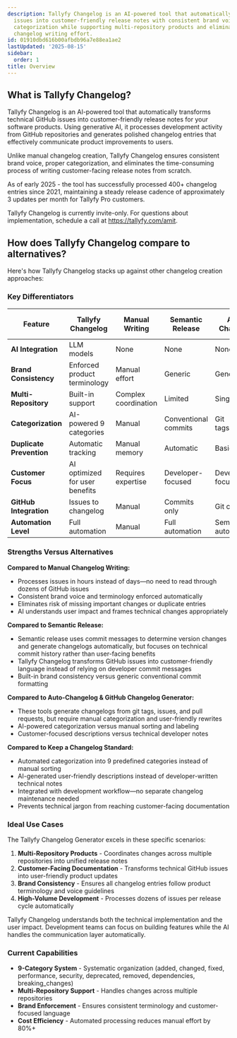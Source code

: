 ```yaml
---
description: Tallyfy Changelog is an AI-powered tool that automatically converts GitHub
  issues into customer-friendly release notes with consistent brand voice and proper
  categorization while supporting multi-repository products and eliminating manual
  changelog writing effort.
id: 01910dbd616b00afbdb96a7e88ea1ae2
lastUpdated: '2025-08-15'
sidebar:
  order: 1
title: Overview
---
```


## What is Tallyfy Changelog?

Tallyfy Changelog is an AI-powered tool that automatically transforms technical GitHub issues into customer-friendly release notes for your software products. Using generative AI, it processes development activity from GitHub repositories and generates polished changelog entries that effectively communicate product improvements to users.

Unlike manual changelog creation, Tallyfy Changelog ensures consistent brand voice, proper categorization, and eliminates the time-consuming process of writing customer-facing release notes from scratch.

As of early 2025 - the tool has successfully processed 400+ changelog entries since 2021, maintaining a steady release cadence of approximately 3 updates per month for Tallyfy Pro customers.

Tallyfy Changelog is currently invite-only. For questions about implementation, schedule a call at https://tallyfy.com/amit.

## How does Tallyfy Changelog compare to alternatives?

Here's how Tallyfy Changelog stacks up against other changelog creation approaches:

### Key Differentiators

| Feature | Tallyfy Changelog | Manual Writing | Semantic Release | Auto-Changelog | GitHub Changelog Generator | Keep a Changelog |
|---------|------------------|----------------|------------------|-----------------|---------------------------|------------------|
| **AI Integration** | LLM models | None | None | None | None | None |
| **Brand Consistency** | Enforced product terminology | Manual effort | Generic | Generic | Generic | Manual effort |
| **Multi-Repository** | Built-in support | Complex coordination | Limited | Single repo | Single repo | Manual |
| **Categorization** | AI-powered 9 categories | Manual | Conventional commits | Git tags/commits | Labels/issues | Manual |
| **Duplicate Prevention** | Automatic tracking | Manual memory | Automatic | Basic | Basic | Manual |
| **Customer Focus** | AI optimized for user benefits | Requires expertise | Developer-focused | Developer-focused | Developer-focused | Manual |
| **GitHub Integration** | Issues to changelog | Manual | Commits only | Git commits | Issues/PRs/tags | Manual |
| **Automation Level** | Full automation | Manual | Full automation | Semi-automated | Semi-automated | Manual |

### Strengths Versus Alternatives

**Compared to Manual Changelog Writing:**
- Processes issues in hours instead of days—no need to read through dozens of GitHub issues
- Consistent brand voice and terminology enforced automatically
- Eliminates risk of missing important changes or duplicate entries
- AI understands user impact and frames technical changes appropriately

**Compared to Semantic Release:**
- Semantic release uses commit messages to determine version changes and generate changelogs automatically, but focuses on technical commit history rather than user-facing benefits
- Tallyfy Changelog transforms GitHub issues into customer-friendly language instead of relying on developer commit messages
- Built-in brand consistency versus generic conventional commit formatting

**Compared to Auto-Changelog & GitHub Changelog Generator:**
- These tools generate changelogs from git tags, issues, and pull requests, but require manual categorization and user-friendly rewrites
- AI-powered categorization versus manual sorting and labeling
- Customer-focused descriptions versus technical developer notes

**Compared to Keep a Changelog Standard:**
- Automated categorization into 9 predefined categories instead of manual sorting
- AI-generated user-friendly descriptions instead of developer-written technical notes
- Integrated with development workflow—no separate changelog maintenance needed
- Prevents technical jargon from reaching customer-facing documentation

### Ideal Use Cases

The Tallyfy Changelog Generator excels in these specific scenarios:

1. **Multi-Repository Products** - Coordinates changes across multiple repositories into unified release notes
2. **Customer-Facing Documentation** - Transforms technical GitHub issues into user-friendly product updates
3. **Brand Consistency** - Ensures all changelog entries follow product terminology and voice guidelines
4. **High-Volume Development** - Processes dozens of issues per release cycle automatically

Tallyfy Changelog understands both the technical implementation and the user impact. Development teams can focus on building features while the AI handles the communication layer automatically.

### Current Capabilities

- **9-Category System** - Systematic organization (added, changed, fixed, performance, security, deprecated, removed, dependencies, breaking_changes)
- **Multi-Repository Support** - Handles changes across multiple repositories
- **Brand Enforcement** - Ensures consistent terminology and customer-focused language
- **Cost Efficiency** - Automated processing reduces manual effort by 80%+